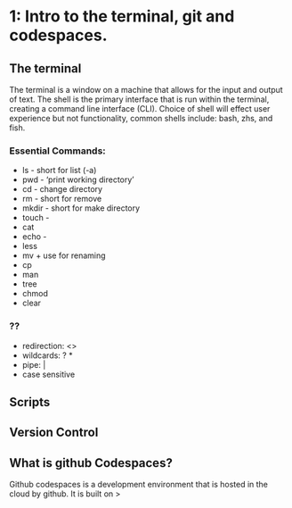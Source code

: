 # 1: Intro to the terminal, git and codespaces.

## The terminal
The terminal is a window on a machine that allows for the input and output of text. The shell is the primary interface that is run within the terminal, creating a command line interface (CLI). Choice of shell will effect user experience but not functionality, common shells include: bash, zhs, and fish.

### Essential Commands:
* ls - short for list (-a)
* pwd - 'print working directory'
* cd - change directory
* rm - short for remove 
* mkdir - short for make directory
* touch - 
* cat
* echo - 
* less
* mv + use for renaming 
* cp
* man
* tree
* chmod 
* clear

### ??
* redirection: <>
* wildcards: ? *
* pipe: |
* case sensitive

## Scripts

## Version Control

## What is github Codespaces?
Github codespaces is a development environment that is hosted in the cloud by github. It is built on >